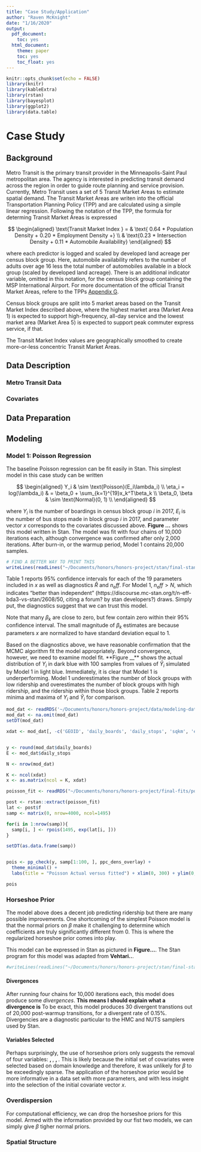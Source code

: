 ```yaml
---
title: "Case Study/Application"
author: "Raven McKnight"
date: "1/16/2020"
output:
  pdf_document:
    toc: yes
  html_document:
    theme: paper
    toc: yes
    toc_float: yes
---
```


```r
knitr::opts_chunk$set(echo = FALSE)
library(knitr)
library(kableExtra)
library(rstan)
library(bayesplot)
library(ggplot2)
library(data.table)
```

# Case Study


## Background

Metro Transit is the primary transit provider in the Minneapolis-Saint Paul metropolitan area. The agency is interested in predicting transit demand across the region in order to guide route planning and service provision. Currently, Metro Transit uses a set of 5 Transit Market Areas to estimate spatial demand. The Transit Market Areas are writen into the official Transportation Planning Policy (TPP) and are calculated using a simple linear regression. Following the notation of the TPP, the formula for determing Transit Market Areas is expressed

$$
\begin{aligned}
\text{Transit Market Index } = & \text{ 0.64 * Population Density + 0.20 * Employment Density +} \\
& \text{0.23 * Intersection Density + 0.11 * Automobile Availability}
\end{aligned}
$$

where each predictor is logged and scaled by developed land acreage per census block group. Here, automobile availability refers to the number of adults over age 16 less the total number of automobiles available in a block group (scaled by developed land acreage). There is an additional indicator variable, omitted in this notation, for the census block group containing the MSP International Airport. For more documentation of the official Transit Market Areas, refere to the TPPs [Appendix G](https://metrocouncil.org/Transportation/Planning-2/Key-Transportation-Planning-Documents/Transportation-Policy-Plan/The-Adopted-2040-TPP-(1)/Final-2040-Transportation-Policy-Plan/2040-TPP-Appendix-G-Transit-Design-and-Perf-Standa.aspx).

Census block groups are split into 5 market areas based on the Transit Market Index described above, where the highest market area (Market Area 1) is expected to support high-frequency, all-day service and the lowest market area (Market Area 5) is expected to support peak commuter express service, if that.

The Transit Market Index values are geographically smoothed to create more-or-less concentric Transit Market Areas.

## Data Description

### Metro Transit Data

### Covariates

## Data Preparation

## Modeling

### Model 1: Poisson Regression

The baseline Poisson regression can be fit easily in Stan. This simplest model in this case study can be written

$$
\begin{aligned}
Y_i & \sim \text{Poisson}(E_i\lambda_i) \\
\eta_i  = log(\lambda_i) & = \beta_0 + \sum_{k=1}^{19}x_k^T\beta_k \\
\beta_0, \beta & \sim \text{Normal}(0, 1) \\
\end{aligned}
$$


where $Y_i$ is the number of boardings in census block group $i$ in 2017, $E_i$ is the number of bus stops made in block group $i$ in 2017, and parameter vector $x$ corresponds to the covariates discussed above. **Figure ...** shows this model written in Stan. The model was fit with four chains of 10,000 iterations each, although convergence was confirmed after only 2,000 iterations. After burn-in, or the warmup period, Model 1 contains 20,000 samples. 

```r
# FIND A BETTER WAY TO PRINT THIS
writeLines(readLines("~/Documents/honors/honors-project/stan/final-stan/poisson.stan"))
```


Table 1 reports 95% confidence intervals for each of the 19 parameters included in $x$ as well as diagnostics $\hat{R}$ and $n_eff$.  For Model 1, $n_eff > N$, which indicates "better than independent" (https://discourse.mc-stan.org/t/n-eff-bda3-vs-stan/2608/50, citing a forum? by stan developers?) draws. Simply put, the diagnostics suggest that we can trust this model. 

Note that many $\beta_k$ are close to zero, but few contain zero within their 95% confidence interval. The small magnitude of $\beta_k$ estimates are because parameters $x$ are normalized to have standard deviation equal to 1. 


\begin{table}[!h]
\centering
\begin{tabular}{lrrrrrrr}
  \hline
Parameter & Rhat & n\_eff & mean & sd & 2.5\% & 50\% & 97.5\% \\ 
  \hline
beta\_0 & 1.00 & 25223 & -1.38 & 0.00 & -1.39 & -1.38 & -1.37 \\ 
  beta[1] & 1.00 & 20629 & 0.05 & 0.01 & 0.04 & 0.05 & 0.07 \\ 
  beta[2] & 1.00 & 22559 & 0.07 & 0.00 & 0.06 & 0.07 & 0.08 \\ 
  beta[3] & 1.00 & 22078 & -0.01 & 0.00 & -0.02 & -0.01 & 0.00 \\ 
  beta[4] & 1.00 & 20946 & -0.02 & 0.00 & -0.02 & -0.02 & -0.01 \\ 
  beta[5] & 1.00 & 20568 & -0.02 & 0.00 & -0.03 & -0.02 & -0.01 \\ 
  beta[6] & 1.00 & 16294 & 0.21 & 0.01 & 0.20 & 0.21 & 0.22 \\ 
  beta[7] & 1.00 & 20239 & 0.04 & 0.00 & 0.03 & 0.04 & 0.05 \\ 
  beta[8] & 1.00 & 18051 & -0.01 & 0.00 & -0.02 & -0.01 & -0.00 \\ 
  beta[9] & 1.00 & 21361 & 0.10 & 0.00 & 0.10 & 0.10 & 0.11 \\ 
  beta[10] & 1.00 & 16390 & -0.01 & 0.00 & -0.01 & -0.01 & -0.00 \\ 
  beta[11] & 1.00 & 17378 & 0.10 & 0.00 & 0.09 & 0.10 & 0.10 \\ 
  beta[12] & 1.00 & 21918 & -0.11 & 0.00 & -0.12 & -0.11 & -0.11 \\ 
  beta[13] & 1.00 & 26748 & -0.08 & 0.00 & -0.09 & -0.08 & -0.07 \\ 
  beta[14] & 1.00 & 20707 & -0.00 & 0.01 & -0.01 & -0.00 & 0.01 \\ 
  beta[15] & 1.00 & 15443 & -0.02 & 0.00 & -0.03 & -0.02 & -0.01 \\ 
  beta[16] & 1.00 & 15498 & 0.13 & 0.00 & 0.12 & 0.13 & 0.14 \\ 
  beta[17] & 1.00 & 23302 & -0.09 & 0.00 & -0.09 & -0.09 & -0.08 \\ 
  beta[18] & 1.00 & 26155 & 0.03 & 0.00 & 0.02 & 0.03 & 0.04 \\ 
  beta[19] & 1.00 & 24639 & 0.01 & 0.00 & 0.01 & 0.01 & 0.02 \\ 
   \hline
\end{tabular}
\caption{Table 1: Parameter estimates and HMC/NUTS diagnostics for Model 1, the simple Poisson GLM} 
\end{table}


Based on the diagnostics above, we have reasonable confirmation that the MCMC algorithm fit the model appropriately. Beyond convergence, however, we need to examine model fit. **Figure  __** shows the actual distribution of $Y_i$ in dark blue with 100 samples from values of $\hat{Y}_i$ simulated by Model 1 in light blue. Immediately, it is clear that Model 1 is underperforming. Model 1 underestimates the number of block groups with low ridership and overestimates the number of block groups with high ridership, and the ridership within those block groups. Table 2 reports minima and maxima of $Y_i$ and $\hat{Y}_i$ for comparison. 

```r
mod_dat <- readRDS('~/Documents/honors/honors-project/data/modeling-dat/p_dat_scaled.RDS')
mod_dat <- na.omit(mod_dat)
setDT(mod_dat)

xdat <- mod_dat[, -c('GEOID', 'daily_boards', 'daily_stops', 'sqkm', 'estimate_tot_pop', 'daily_alights', 'num_interpolated', 'num_routes', 'daily_activity')]


y <- round(mod_dat$daily_boards)
E <- mod_dat$daily_stops

N <- nrow(mod_dat)

K <- ncol(xdat)
x <- as.matrix(ncol = K, xdat)

poisson_fit <- readRDS("~/Documents/honors/honors-project/final-fits/poisson_fit.RDS")

post <- rstan::extract(poisson_fit)
lat <- post$f
samp <- matrix(0, nrow=4000, ncol=1495)

for(i in 1:nrow(samp)){
  samp[i, ] <- rpois(1495, exp(lat[i, ]))
}

setDT(as.data.frame(samp))


pois <- pp_check(y, samp[1:100, ], ppc_dens_overlay) + 
  theme_minimal() +
  labs(title = "Poisson Actual versus fitted") + xlim(0, 300) + ylim(0, 0.025)

pois
```






### Horseshoe Prior

The model above does a decent job predicting ridership but there are many possible improvements. One shortcoming of the simplest Poisson model is that the normal priors on $\beta$ make it challenging to determine which coefficients are truly significantly different from 0. This is where the regularized horseshoe prior comes into play.

This model can be expressed in Stan as pictured in **Figure...**. The Stan program for this model was adapted from **Vehtari..**.

```r
#writeLines(readLines("~/Documents/honors/honors-project/stan/final-stan/poisson_horseshoe.stan"))
```


#### Divergences

After running four chains for 10,000 iterations each, this model does produce some *divergences*. **This means I should explain what a divergence is** To be exact, this model produces 30 divergent transtions out of 20,000 post-warmup transitions, for a divergent rate of 0.15%. Divergencies are a diagnostic particular to the HMC and NUTS samplers used by Stan.

#### Variables Selected

Perhaps surprisingly, the use of  horseshoe priors only suggests the removal of four variables: __, __, __, __. This is likely because the initial set of covariates were selected based on domain knowledge and therefore, it was unlikely for $\beta$ to be exceedingly sparse. The application of the horseshoe prior would be more informative in a data set with more parameters, and with less insight into the selection of the initial covariate vector $x$.

### Overdispersion

For computational efficiency, we can drop the horseshoe priors for this model. Armed with the information provided by our fist two models, we can simply give $\beta$ tigher normal priors.

### Spatial Structure